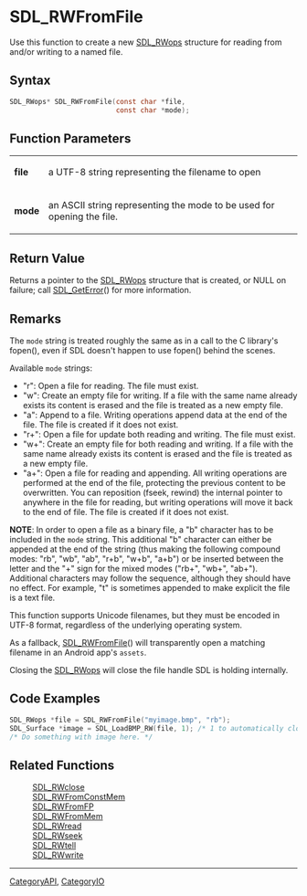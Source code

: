 = SDL_RWFromFile =

Use this function to create a new [[SDL_RWops]] structure for reading from and/or writing to a named file.

== Syntax ==

<syntaxhighlight lang='c'>
SDL_RWops* SDL_RWFromFile(const char *file,
                          const char *mode);
</syntaxhighlight>

== Function Parameters ==

{|
|'''file'''
|a UTF-8 string representing the filename to open
|-
|'''mode'''
|an ASCII string representing the mode to be used for opening the file.
|}

== Return Value ==

Returns a pointer to the [[SDL_RWops]] structure that is created, or NULL
on failure; call [[SDL_GetError]]() for more information.

== Remarks ==

The <code>mode</code> string is treated roughly the same as in a call to
the C library's fopen(), even if SDL doesn't happen to use fopen() behind
the scenes.

Available <code>mode</code> strings:

* "r": Open a file for reading. The file must exist.
* "w": Create an empty file for writing. If a file with the same name already exists its content is erased and the file is treated as a new empty file.
* "a": Append to a file. Writing operations append data at the end of the file. The file is created if it does not exist.
* "r+": Open a file for update both reading and writing. The file must exist.
* "w+": Create an empty file for both reading and writing. If a file with the same name already exists its content is erased and the file is treated as a new empty file.
* "a+": Open a file for reading and appending. All writing operations are performed at the end of the file, protecting the previous content to be overwritten. You can reposition (fseek, rewind) the internal pointer to anywhere in the file for reading, but writing operations will move it back to the end of file. The file is created if it does not exist.

'''NOTE''': In order to open a file as a binary file, a "b" character has
to be included in the <code>mode</code> string. This additional "b"
character can either be appended at the end of the string (thus making the
following compound modes: "rb", "wb", "ab", "r+b", "w+b", "a+b") or be
inserted between the letter and the "+" sign for the mixed modes ("rb+",
"wb+", "ab+"). Additional characters may follow the sequence, although they
should have no effect. For example, "t" is sometimes appended to make
explicit the file is a text file.

This function supports Unicode filenames, but they must be encoded in UTF-8
format, regardless of the underlying operating system.

As a fallback, [[SDL_RWFromFile]]() will transparently open a matching
filename in an Android app's <code>assets</code>.

Closing the [[SDL_RWops]] will close the file handle SDL is holding
internally.

== Code Examples ==

<syntaxhighlight lang='c++'>
SDL_RWops *file = SDL_RWFromFile("myimage.bmp", "rb");
SDL_Surface *image = SDL_LoadBMP_RW(file, 1); /* 1 to automatically close the RWops. */
/* Do something with image here. */
</syntaxhighlight>

== Related Functions ==

:[[SDL_RWclose]]
:[[SDL_RWFromConstMem]]
:[[SDL_RWFromFP]]
:[[SDL_RWFromMem]]
:[[SDL_RWread]]
:[[SDL_RWseek]]
:[[SDL_RWtell]]
:[[SDL_RWwrite]]

----
[[CategoryAPI]], [[CategoryIO]]


